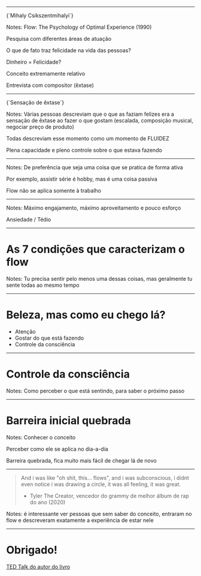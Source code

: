 


<Title fontSize='92px' center={false} verticalCenter>
  {`Flow: a
  psicologia da
  experiência
  ótima`}
</Title>

---

<FullscreenMedia src={book} type='image'>
  {`Mihaly
  Csikszentmihalyi`}
</FullscreenMedia>

Notes: Flow: The Psychology of Optimal Experience (1990)

Pesquisa com diferentes áreas de atuação

O que de fato traz felicidade na vida das pessoas?

Dinheiro = Felicidade?

Conceito extremamente relativo

Entrevista com compositor (êxtase)

---

<FullscreenMedia inverted src={yesomg} type='video'>
  {`Sensação de
  êxtase`}
</FullscreenMedia>

Notes: Várias pessoas descreviam que o que as faziam felizes era a sensação de êxtase ao fazer o que gostam (escalada, composição musical, negociar preço de produto)

Todas descreviam esse momento como um momento de FLUIDEZ

Plena capacidade e pleno controle sobre o que estava fazendo

---

<Title>Escolha um hobby</Title>

<Hobbies />

Notes: De preferência que seja uma coisa que se pratica de forma ativa

Por exemplo, assistir série é hobby, mas é uma coisa passiva

Flow não se aplica somente à trabalho

---

<Title>Flow</Title>

<Flow />

Notes: Máximo engajamento, máximo aproveitamento e pouco esforço

Ansiedade / Tédio

---

# As 7 condições que caracterizam o flow

Notes: Tu precisa sentir pelo menos uma dessas coisas, mas geralmente tu sente todas ao mesmo tempo

---

# Beleza, mas como eu chego lá?

- Atenção
- Gostar do que está fazendo
- Controle da consciência

---

# Controle da consciência

Notes: Como perceber o que está sentindo, para saber o próximo passo

---

# Barreira inicial quebrada

Notes: Conhecer o conceito

Perceber como ele se aplica no dia-a-dia

Barreira quebrada, fica muito mais fácil de chegar lá de novo

---

> And i was like "oh shit, this... flows", and i was subconscious, i didnt even notice i was drawing a circle, it was all feeling, it was great.
>
> - Tyler The Creator, vencedor do grammy de melhor álbum de rap do ano (2020)

Notes: é interessante ver pessoas que sem saber do conceito, entraram no flow e descreveram exatamente a experiência de estar nele

---

# Obrigado!

[TED Talk do autor do livro](https://www.youtube.com/watch?v=fXIeFJCqsPs)
